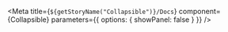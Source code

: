 
<Meta
  title={`${getStoryName("Collapsible")}/Docs`}
  component={Collapsible}
  parameters={{ options: { showPanel: false } }}
/>

<Description markdown={Readme} />
